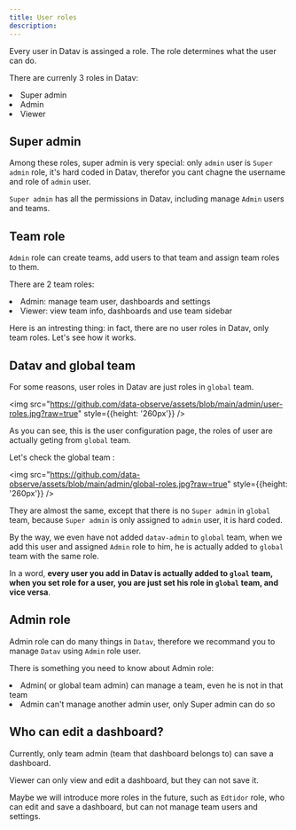 ```yaml
---
title: User roles
description:
---
```



Every user in Datav is assinged a role. The role determines what the user can do. 

There are currenly 3 roles in Datav: 

<TextList>
    <li> Super admin </li>
    <li> Admin </li>
    <li> Viewer </li>
</TextList>

## Super admin 

Among these roles, super admin is very special: only `admin` user is `Super admin` role, it's hard coded in Datav, 
therefor you cant chagne the username and role of `admin` user.

`Super admin` has all the permissions in Datav, including manage `Admin` users and teams.

## Team role 

`Admin` role can create teams, add users to that team and assign team roles to them.

There are 2 team roles: 
<TextList>
    <li> Admin: manage team user, dashboards and settings </li>
    <li> Viewer: view team info, dashboards and use team sidebar </li>
</TextList>

Here is an intresting thing: in fact, there are no user roles in Datav, only team roles. Let's see how it works.

## Datav and global team

For some reasons, user roles in Datav are just roles in `global` team.

<img src="https://github.com/data-observe/assets/blob/main/admin/user-roles.jpg?raw=true" style={{height: '260px'}} />

As you can see, this is the user configuration page, the roles of user are actually geting from `global` team.

Let's check the global team :

<img src="https://github.com/data-observe/assets/blob/main/admin/global-roles.jpg?raw=true" style={{height: '260px'}} />

They are almost the same, except that there is no `Super admin` in `global` team, because `Super admin` is only assigned to `admin` user, it is hard coded.

By the way, we even have not added `datav-admin` to `global` team, when we add this user and assigned `Admin` role to him, he is actually added to `global` team with the same role.

In a word, **every user you add in Datav is actually added to `gloal` team, when you set role for a user, you are just set his role in `global` team, and vice versa**.

## Admin role

Admin role can do many things in `Datav`, therefore we recommand you to manage `Datav` using `Admin` role user.

There is something you need to know about Admin role:

<TextList>
    <li> Admin( or global team admin) can manage a team, even he is not in that team </li>
    <li> Admin can't manage another admin user, only Super admin can do so </li>
</TextList>

## Who can edit a dashboard?

Currently, only team admin (team that dashboard belongs to) can save a dashboard.

Viewer can only view and edit a dashboard, but they can not save it. 

Maybe we will introduce more roles in the future, such as `Edtidor` role, who can edit and save a dashboard, but can not manage team users and settings.